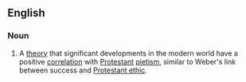 {{wikipedia}}
==English==
===Noun===
{{en-noun|-}}
#A [[theory]] that significant developments in the modern world have a positive [[correlation]] with [[Protestant]] [[pietism]], similar to Weber's link between success and [[Protestant ethic]].